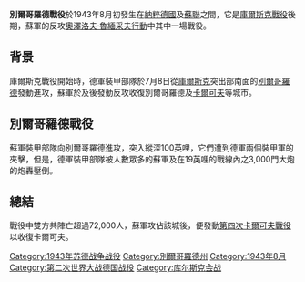 {{Infobox Military Conflict
|conflict=別爾哥羅德戰役
|image=
|caption=
|partof=[[第二次世界大戰|第二次世界大戰]][[蘇德戰爭|蘇德戰爭]]
|place=[[別爾哥羅德|別爾哥羅德]]
|date=1943年8月初
|result=蘇聯獲勝
|combatant1=[[File:Flag_of_Germany_1933.svg|22px]] [[納粹德國|納粹德國]]
|combatant2=[[File:Flag_of_the_Soviet_Union.svg|22px]] [[蘇聯|蘇聯]]
|commander1=[[Image:Flag_of_Germany_1933.svg|22px]] [[埃里希·馮·曼施坦因|埃里希·馮·曼施坦因]]
|commander2=[[Image:Flag_of_the_Soviet_Union_1923.svg|22px]] [[尼古拉·費多羅維奇·瓦圖京|尼古拉·費多羅維奇·瓦圖京]] <br> [[Image:Flag_of_the_Soviet_Union_1923.svg|22px]] [[伊萬·科涅夫|伊萬·科涅夫]]
|strength1=
|strength2=
|casualties1=
|casualties2=
|}}
{{Campaignbox Axis-Soviet War}}
{{Campaignbox Kursk}}
'''別爾哥羅德戰役'''於1943年8月初發生在[[納粹德國|納粹德國]]及[[蘇聯|蘇聯]]之間，它是[[庫爾斯克戰役|庫爾斯克戰役]]後期，蘇軍的反攻[[奧澤洛夫·魯緬采夫行動|奧澤洛夫·魯緬采夫行動]]中其中一場戰役。

==背景==
庫爾斯克戰役開始時，德軍裝甲部隊於7月8日從[[庫爾斯克|庫爾斯克]]突出部南面的[[別爾哥羅德|別爾哥羅德]]發動進攻，蘇軍於及後發動反攻收復別爾哥羅德及[[卡爾可夫|卡爾可夫]]等城市。

==別爾哥羅德戰役==
蘇軍裝甲部隊向別爾哥羅德進攻，突入縱深100英哩，它們遭到德軍兩個裝甲軍的夾擊，但是，德軍裝甲部隊被人數眾多的蘇軍及在19英哩的戰線內之3,000門大炮的炮轟壓倒。

==總結==
戰役中雙方共陣亡超過72,000人，蘇軍攻佔該城後，便發動[[第四次卡爾可夫戰役|第四次卡爾可夫戰役]]以收復卡爾可夫。

{{DEFAULTSORT:Belgorod}}

[[Category:1943年苏德战争战役|Category:1943年苏德战争战役]]
[[Category:別爾哥羅德州|Category:別爾哥羅德州]]
[[Category:1943年8月|Category:1943年8月]]
[[Category:第二次世界大战德国战役|Category:第二次世界大战德国战役]]
[[Category:库尔斯克会战|Category:库尔斯克会战]]